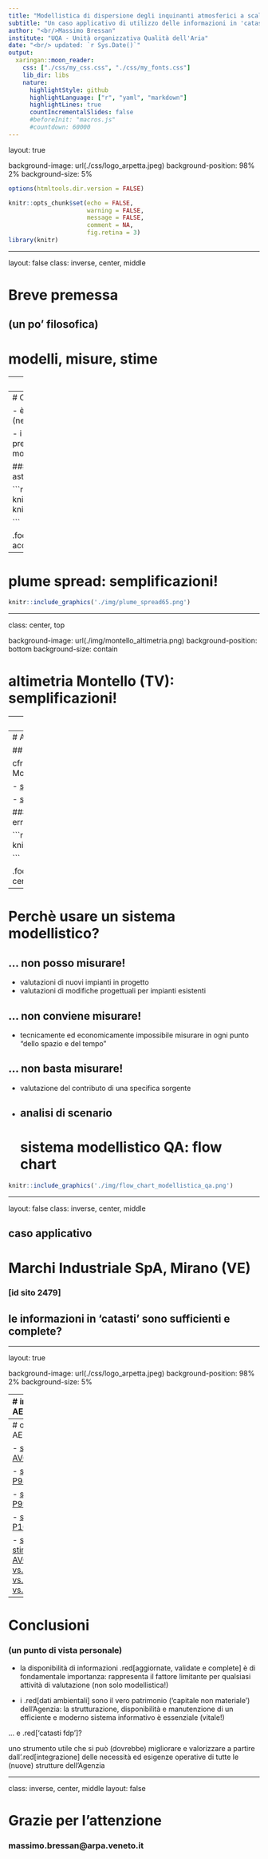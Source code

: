 ```yaml
---
title: "Modellistica di dispersione degli inquinanti atmosferici a scala locale"
subtitle: "Un caso applicativo di utilizzo delle informazioni in 'catasti fdp'<br/>"
author: "<br/>Massimo Bressan"
institute: "UQA - Unità organizzativa Qualità dell'Aria"
date: "<br/> updated: `r Sys.Date()`"
output:
  xaringan::moon_reader:
    css: ["./css/my_css.css", "./css/my_fonts.css"]
    lib_dir: libs
    nature:
      highlightStyle: github
      highlightLanguage: ["r", "yaml", "markdown"]
      highlightLines: true
      countIncrementalSlides: false
      #beforeInit: "macros.js"
      #countdown: 60000
---
```

layout: true

background-image: url(./css/logo_arpetta.jpeg)
background-position: 98% 2%
background-size: 5%

```r

options(htmltools.dir.version = FALSE)

knitr::opts_chunk$set(echo = FALSE,
                      warning = FALSE, 
                      message = FALSE,
                      comment = NA,
                      fig.retina = 3)
library(knitr)

```

---

layout: false
class: inverse, center, middle

# Breve premessa 
## (un po' filosofica)

# modelli, misure, stime

---
layout: true

background-image: url(./css/logo_arpetta.jpeg)
background-position: 98% 2%
background-size: 5%
---
# Che cos'è un modello?

- è una rappresentazione semplificata della realtà (necessariamente!)

- i modelli, anche quelli più complessi e sofisticati, non prescindono mai dall'utilizzo di misure (anch'esse dei modelli della realtà!)

#### dal reale al modello per .red[semplificazioni, astrazioni, assunzioni]


```r

knitr::include_graphics('./img/plume_historical.png') 
knitr::include_graphics('./img/plume_scheme.png') 
knitr::include_graphics('./img/plume_real_vs_model.png') 

```

.footnote[
...e "tanto peggio per i fatti (se non si accordano con la teoria)", attribuita a Hegel
]

---
# plume spread: semplificazioni!

```r

knitr::include_graphics('./img/plume_spread65.png')

```
---

class: center, top

background-image: url(./img/montello_altimetria.png)
background-position: bottom
background-size: contain

# altimetria Montello (TV): semplificazioni!

---
class: center, bottom

background-image: url(./img/pianezze2.jpeg)
background-position: center
background-size: contain

# altezza di rimescolamento: astrazioni!

.white[***2011-01-18 11:00, vista da Pianezze (~1000 m slm), M.te Cesen, TV***]

---
# AERMOD vs. CALPUFF: assunzioni!

## algoritmi differenti  ->  risultati confrontabili?

cfr. mappe di ricaduta caso studio Fonderia di Montebelluna (TV)

- [stima AERMOD](./img/map_aermod.html)

- [stima CALPUFF](./img/map_calpuff.html)

### attenzione alle facili conclusioni, spesso errate...

```r

knitr::include_graphics('./img/dubbio_omino.jpg')

```

.footnote[
"il dubbio non è piacevole ma la certezza è ridicola", Voltaire
]
---
# Perchè usare un sistema modellistico?

## ... non posso misurare!

- valutazioni di nuovi impianti in progetto
- valutazioni di modifiche progettuali per impianti esistenti 

## ... non conviene misurare!

- tecnicamente ed economicamente impossibile misurare in ogni punto "dello spazio e del tempo"

## ... non basta misurare!

- valutazione del contributo di una specifica sorgente
- analisi di scenario
---
# sistema modellistico QA: flow chart 

```r

knitr::include_graphics('./img/flow_chart_modellistica_qa.png')

```

---

layout: false
class: inverse, center, middle

## caso applicativo 
# Marchi Industriale SpA, Mirano (VE)
### [id sito 2479]

## le informazioni in 'catasti' sono sufficienti e complete?

---

layout: true

background-image: url(./css/logo_arpetta.jpeg)
background-position: 98% 2%
background-size: 5%

---
# input AERMOD

### dataset minimo per una valutazione di tipo 'speditivo'

descrizione sorgente di emissione puntuale (camino)

.pull-left-augmented[

*parametri geometrici e di esercizio*

1. coordinate piane (epsg:32632) 
  - X = 743912 
  - Y = 5038930

1. diametro camino [m] = 0.80

1. altezza camino [m] = 20.0

1. flusso massa inquinante [g/s] = 2.23

1. velocità uscita effluenti [m/s] = 12.4

1. temperatura effluenti [K] = 308.0

]

.pull-right-reduced[

*in 'catasti'?*

.red[NOK]
.white[blank row]
.white[blank row]
.white[blank row]

.green[OK]

.green[OK]

.green[OK, 2016]

.red[pars, ?]

.red[pars, ?]

]
---
# output AERMOD

- [stima AVG](./img/AERMOD_AVG.html)

- [stima P98](./img/AERMOD_P098.html)

- [stima P99](./img/AERMOD_P099.html)

- [stima P100](./img/AERMOD_P100.html)

- [sync stima AVG vs. P098 vs. P099 vs. P100](./img/AERMOD_cfr_AVG_P098_P099_P100.html)

---

# Conclusioni 
### (un punto di vista personale)

- la disponibilità di informazioni .red[aggiornate, validate e complete] è di fondamentale importanza:  rappresenta il fattore limitante per qualsiasi attività di valutazione (non solo modellistica!)

- i .red[dati ambientali] sono il vero patrimonio ('capitale non materiale') dell'Agenzia: la strutturazione, disponibilità e manutenzione di un efficiente e moderno sistema informativo è essenziale (vitale!)

... e .red['catasti fdp']?

uno strumento utile che si può (dovrebbe) migliorare e valorizzare a partire dall'.red[integrazione] delle necessità ed esigenze operative di tutte le (nuove) strutture dell'Agenzia

---
class: inverse, center, middle
layout: false

# Grazie per l'attenzione 

### massimo.bressan@arpa.veneto.it